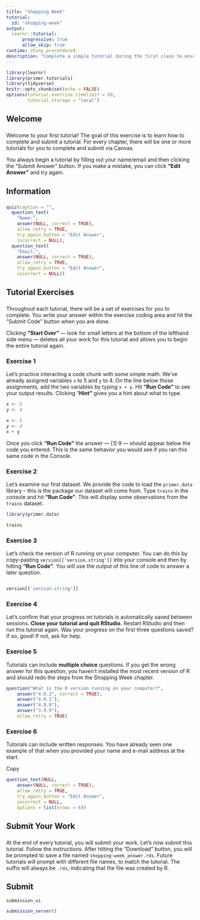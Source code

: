```yaml
---
title: "Shopping Week"
tutorial:
  id: "shopping-week"
output:
  learnr::tutorial:
      progressive: true
      allow_skip: true
runtime: shiny_prerendered
description: "Complete a simple tutorial during the first class to ensure your computer is set up correctly."
---
```


```r
library(learnr)
library(primer.tutorials)
library(tidyverse)
knitr::opts_chunk$set(echo = FALSE)
options(tutorial.exercise.timelimit = 60, 
        tutorial.storage = "local") 
```

## Welcome
###

Welcome to your first tutorial! The goal of this exercise is to learn how to complete and submit a tutorial. For every chapter, there will be one or more tutorials for you to complete and submit via Canvas. 

You always begin a tutorial by filling out your name/email and then clicking the "Submit Answer" button. If you make a mistake, you can click **"Edit Answer"** and try again. 


## Information
###

```r
quiz(caption = "",
  question_text(
    "Name:",
    answer(NULL, correct = TRUE),
    allow_retry = TRUE,
    try_again_button = "Edit Answer",
    incorrect = NULL),
  question_text(
    "Email:",
    answer(NULL, correct = TRUE),
    allow_retry = TRUE,
    try_again_button = "Edit Answer",
    incorrect = NULL))
```


## Tutorial Exercises 
###

Throughout each tutorial, there will be a set of exercises for you to complete. You write your answer within the exercise coding area and hit the "Submit Code" button when you are done.

Clicking **"Start Over"** --- look for small letters at the bottom of the lefthand side menu --- deletes all your work for this tutorial and allows you to begin the entire tutorial again.

### Exercise 1

Let's practice interacting a code chunk with some simple math. We've already assigned variables `x` to 5 and `y` to 4. On the line below those assignments, add the two variables by typing `x + y`. Hit **"Run Code"** to see your output results. Clicking "**Hint"** gives you a hint about what to type. 

```r
x <- 5
y <- 4
```

```r
x <- 5
y <- 4
x + y
```

Once you click **"Run Code"** the answer --- [1] 9 --- should appear below the code you entered. This is the same behavior you would see if you ran this same code in the Console.

### Exercise 2

Let's examine our first dataset. We provide the code to load the `primer.data` library -- this is the package our dataset will come from. Type `trains` in the console and hit **"Run Code"**. This will display some observations from the `trains` dataset. 

```r
library(primer.data)
```

```r
trains
```

### Exercise 3

Let's check the version of R running on your computer. You can do this by copy-pasting `version[['version.string']]` into your console and then by hitting **"Run Code"**. You will use the output of this line of code to answer a later question. 

```r

```

```r
version[['version.string']]
```

### Exercise 4

Let's confirm that your progress on tutorials is automatically saved between sessions. **Close your tutorial and quit RStudio.** Restart RStudio and then run this tutorial again. Was your progress on the first three questions saved? If so, good! If not, ask for help. 

### Exercise 5

Tutorials can include **multiple choice** questions. If you get the wrong answer for this question, you haven't installed the most recent version of R and should redo the steps from the Shopping Week chapter. 

```r
question("What is the R version running on your computer?",
    answer("4.0.3", correct = TRUE),
    answer("4.0.1"),
    answer("4.0.0"),
    answer("3.9.9"),
    allow_retry = TRUE)
```

### Exercise 6

Tutorials can include written responses. You have already seen one example of that when you provided your name and e-mail address at the start.

Copy 

```r
question_text(NULL,
    answer(NULL, correct = TRUE),
    allow_retry = TRUE,
    try_again_button = "Edit Answer",
    incorrect = NULL,
    options = list(nrows = 6))
```



## Submit Your Work
###

At the end of every tutorial, you will submit your work. Let's now submit this tutorial. Follow the instructions. After hitting the "Download" button, you will be prompted to save a file named `shopping-week_answer.rds`. Future tutorials will prompt with different file names, to match the tutorial. The suffix will always be `.rds`, indicating that the file was created by R.


## Submit

```r
submission_ui
```

```r
submission_server()
```
